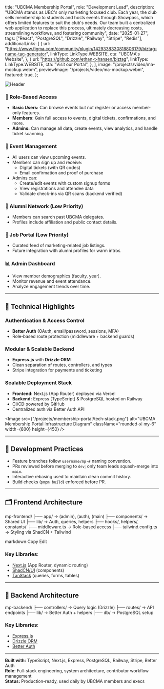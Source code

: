 
  title: "UBCMA Membership Portal",
  role: "Development Lead",
  description:
    "UBCMA stands as UBC's only marketing focused club. Each year, the club sells membership to students and hosts events through Showpass, which offers limited features to suit the club's needs.  Our team built a centralized web application to replace this process, ultimately decreasing costs, streamlining workflows, and fostering community",
  date: "2025-01-27",
  tags: ["React", "PostgreSQL", "Drizzle", "Railway", "Stripe", "Redis"],
  additionalLinks: [
    {
      url: "https://www.figma.com/community/plugin/1429338330818806179/biztag-name-tag-generator",
      linkType: LinkType.WEBSITE,
      cta: "UBCMA's Website",
    },
    {
      url: "https://github.com/ethan-t-hansen/biztag",
      linkType: LinkType.WEBSITE,
      cta: "Visit our Portal",
    },
  ],
  image: "/projects/video/ma-mockup.webm",
  previewImage: "/projects/video/ma-mockup.webm",
  featured: true,
};

<div className="space-y-16 md:space-y-24">

<SectionColumns 
  h1="PROJECT OVERVIEW" 
  h2="CORE OBJECTIVES" 
  body1="The UBCMA Membership Portal is a centralized platform designed to
      manage the lifecycle of a student’s membership in the club. From event
      registration and ticketing to alumni networking and job listings, the
      portal empowers both members and club executives with intuitive,
      role-based tools." 
  body2="Our primary goal was to provide a seamless experience for students to feel
      like a member of a community, and to help our internal exec team make
      data-driven decisions. We facilitated this by offering exclusive access to
      events, opportunities, and perks such as discounts and private job
      postings. We built out an admin dashboard that ran queries on our database
      and displayed insightful revenue and demographic data for our execs on a
      dashboard." 
  />

<div className="-mx-6 lg:-mx-24 w-screen h-96 bg-clip-border">
  <Image
    src="/img/ma/ma-banner.jpg"
    width={2000}
    height={500}
    className="self-center w-full h-full object-cover"
    alt="Header"
  />
</div>

</div>

### 🔐 Role-Based Access

- **Basic Users:** Can browse events but not register or access member-only features.
- **Members:** Gain full access to events, digital tickets, confirmations, and more.
- **Admins:** Can manage all data, create events, view analytics, and handle ticket scanning.

### 📅 Event Management

- All users can view upcoming events.
- Members can sign up and receive:
  - Digital tickets (with QR codes)
  - Email confirmation and proof of purchase
- Admins can:
  - Create/edit events with custom signup forms
  - View registrations and attendee data
  - Validate check-ins via QR scans (backend verified)

### 👥 Alumni Network (Low Priority)

- Members can search past UBCMA delegates.
- Profiles include affiliation and public contact details.

### 💼 Job Portal (Low Priority)

- Curated feed of marketing-related job listings.
- Future integration with alumni profiles for warm intros.

### 📊 Admin Dashboard

- View member demographics (faculty, year).
- Monitor revenue and event attendance.
- Analyze engagement trends over time.

---

## 🧱 Technical Highlights

### Authentication & Access Control

- **Better Auth** (OAuth, email/password, sessions, MFA)
- Role-based route protection (middleware + backend guards)

### Modular & Scalable Backend

- **Express.js** with **Drizzle ORM**
- Clean separation of routes, controllers, and types
- Stripe integration for payments and ticketing

### Scalable Deployment Stack

- **Frontend:** Next.js (App Router) deployed via Vercel
- **Backend:** Express (TypeScript) & PostgreSQL hosted on Railway
- CI/CD powered by GitHub
- Centralized auth via Better Auth API

<Image
  src={"/projects/membership-portal/tech-stack.png"}
  alt="UBCMA Membership Portal Infrastructure Diagram"
  className="rounded-xl my-6"
  width={800}
  height={450}
/>

---

## 🧠 Development Practices

- Feature branches follow `username/mp-#` naming convention.
- PRs reviewed before merging to `dev`; only team leads squash-merge into `main`.
- Interactive rebasing used to maintain clean commit history.
- Build checks (`pnpm build`) enforced before PR.

---

## 🗂 Frontend Architecture

mp-frontend/
├── app/ → (admin), (auth), (main)
├── components/ → Shared UI
├── lib/ → Auth, queries, helpers
├── hooks/, helpers/, constants/
├── middleware.ts → Role-based access
├── tailwind.config.ts → Styling via ShadCN + Tailwind

markdown
Copy
Edit

### Key Libraries:

- [Next.js](https://nextjs.org/) (App Router, dynamic routing)
- [ShadCN/UI](https://ui.shadcn.com/) (components)
- [TanStack](https://tanstack.com/) (queries, forms, tables)

---

## 🔗 Backend Architecture

mp-backend/
├── controllers/ → Query logic (Drizzle)
├── routes/ → API endpoints
├── lib/ → Better Auth + helpers
├── db/ → PostgreSQL setup

### Key Libraries:

- [Express.js](https://expressjs.com/)
- [Drizzle ORM](https://orm.drizzle.team/)
- [Better Auth](https://www.better-auth.com/)

---

**Built with:** TypeScript, Next.js, Express, PostgreSQL, Railway, Stripe, Better Auth  
**Role:** Full-stack engineering, system architecture, contributor workflow management  
**Status:** Production-ready, used daily by UBCMA members and execs
